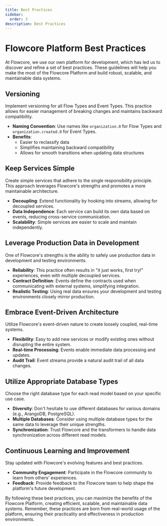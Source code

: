 ```yaml
---
title: Best Practices
sidebar:
  order: 3
description: Best Practices
---
```


# Flowcore Platform Best Practices

At Flowcore, we use our own platform for development, which has led us to discover and refine a set of best practices. These guidelines will help you make the most of the Flowcore Platform and build robust, scalable, and maintainable data systems.

## Versioning

Implement versioning for all Flow Types and Event Types. This practice allows for easier management of breaking changes and maintains backward compatibility.

- **Naming Convention**: Use names like `organization.0` for Flow Types and `organization.created.0` for Event Types.
- **Benefits**: 
  - Easier to reclassify data
  - Simplifies maintaining backward compatibility
  - Allows for smooth transitions when updating data structures

## Keep Services Simple

Create simple services that adhere to the single responsibility principle. This approach leverages Flowcore's strengths and promotes a more maintainable architecture.

- **Decoupling**: Extend functionality by hooking into streams, allowing for decoupled services.
- **Data Independence**: Each service can build its own data based on events, reducing cross-service communication.
- **Scalability**: Simple services are easier to scale and maintain independently.

## Leverage Production Data in Development

One of Flowcore's strengths is the ability to safely use production data in development and testing environments.

- **Reliability**: This practice often results in "it just works, first try!" experiences, even with multiple decoupled services.
- **Contract Definition**: Events define the contracts used when communicating with external systems, simplifying integration.
- **Realistic Testing**: Using real data ensures your development and testing environments closely mirror production.

## Embrace Event-Driven Architecture

Utilize Flowcore's event-driven nature to create loosely coupled, real-time systems.

- **Flexibility**: Easy to add new services or modify existing ones without disrupting the entire system.
- **Real-time Processing**: Events enable immediate data processing and updates.
- **Audit Trail**: Event streams provide a natural audit trail of all data changes.

## Utilize Appropriate Database Types

Choose the right database type for each read model based on your specific use case.

- **Diversity**: Don't hesitate to use different databases for various domains (e.g., ArangoDB, PostgreSQL).
- **Multiple Databases**: Consider using multiple database types for the same data to leverage their unique strengths.
- **Synchronization**: Trust Flowcore and the transformers to handle data synchronization across different read models.

## Continuous Learning and Improvement

Stay updated with Flowcore's evolving features and best practices.

- **Community Engagement**: Participate in the Flowcore community to learn from others' experiences.
- **Feedback**: Provide feedback to the Flowcore team to help shape the platform's future development.

By following these best practices, you can maximize the benefits of the Flowcore Platform, creating efficient, scalable, and maintainable data systems. Remember, these practices are born from real-world usage of the platform, ensuring their practicality and effectiveness in production environments.